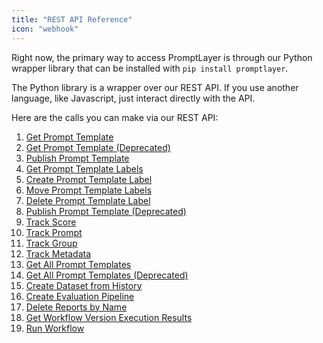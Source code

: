 ```yaml
---
title: "REST API Reference"
icon: "webhook"
---
```


Right now, the primary way to access PromptLayer is through our Python wrapper library that can be installed with `pip install promptlayer`.

The Python library is a wrapper over our REST API. If you use another language, like Javascript, just interact directly with the API.

Here are the calls you can make via our REST API:

1. [Get Prompt Template](/reference/templates-get)
2. [Get Prompt Template (Deprecated)](/reference/get-prompt-template)
3. [Publish Prompt Template](/reference/templates-publish)
4. [Get Prompt Template Labels](/reference/templates-labels-get)
5. [Create Prompt Template Label](/reference/prompt-labels-create)
6. [Move Prompt Template Labels](/reference/prompt-labels-patch)
7. [Delete Prompt Template Label](/reference/prompt-labels-delete)
8. [Publish Prompt Template (Deprecated)](/reference/publish-prompt-template)
9. [Track Score](/reference/track-score)
10. [Track Prompt](/reference/track-prompt)
11. [Track Group](/reference/track-group)
12. [Track Metadata](/reference/track-metadata)
13. [Get All Prompt Templates](/reference/list-prompt-templates)
14. [Get All Prompt Templates (Deprecated)](/reference/get-prompts)
15. [Create Dataset from History](/reference/dataset-from-filter-params)
16. [Create Evaluation Pipeline](/reference/create-reports)
17. [Delete Reports by Name](/reference/delete-reports-by-name)
18. [Get Workflow Version Execution Results](/reference/workflow-version-execution-results)
19. [Run Workflow](/reference/run-workflow)
